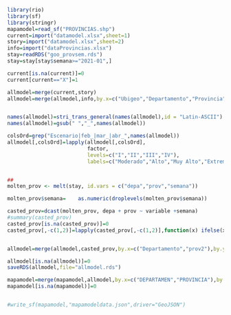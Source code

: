 

```r
library(rio)
library(sf)
library(stringr)
mapamodel=read_sf("PROVINCIAS.shp")
current=import("datamodel.xlsx",sheet=1)
story=import("datamodel.xlsx",sheet=2)
info=import("dataProvincias.xlsx")
stay=readRDS("goo_provsem.rds")
stay=stay[stay$semana>="2021-01",]

current[is.na(current)]=0
current[current=="X"]=1

allmodel=merge(current,story)
allmodel=merge(allmodel,info,by.x=c("Ubigeo","Departamento","Provincia"),by.y=c("ubigeo_model","depa","prov"))


names(allmodel)=stri_trans_general(names(allmodel),id = "Latin-ASCII")
names(allmodel)=gsub(" ","_",names(allmodel))

colsOrd=grep("Escenario|feb_|mar_|abr_",names(allmodel))
allmodel[,colsOrd]=lapply(allmodel[,colsOrd],
                          factor,
                          levels=c("I","II","III","IV"),
                          labels=c("Moderado","Alto","Muy Alto","Extremo"),ordered = T)


##
molten_prov <- melt(stay, id.vars = c("depa","prov","semana"))

molten_prov$semana=    as.numeric(droplevels(molten_prov$semana))

casted_prov=dcast(molten_prov, depa + prov ~ variable +semana)
#summary(casted_prov)
casted_prov[is.na(casted_prov)]=0
casted_prov[,-c(1,2)]=lapply(casted_prov[,-c(1,2)],function(x) ifelse(x>=25,1,0))


allmodel=merge(allmodel,casted_prov,by.x=c("Departamento","prov2"),by.y=c("depa","prov"),all.x = T)

allmodel[is.na(allmodel)]=0
saveRDS(allmodel,file="allmodel.rds")

mapamodel=merge(mapamodel,allmodel,by.x=c("DEPARTAMEN","PROVINCIA"),by.y=c("Departamento","prov2"),all.x=T)
mapamodel[is.na(mapamodel)]=0


#write_sf(mapamodel,"mapamodeldata.json",driver="GeoJSON")

```
```r

```

